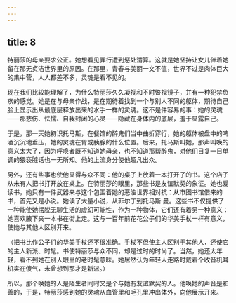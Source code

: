 ```yaml
---
---
---
```

title: 8
---



特丽莎的母亲要求公正。她想看见罪行遭到惩处清算。这就是她坚持让女儿伴着她留在那无贞洁世界里的原因。在那里，青春与美丽一文不值，世界不过是肉体巨大的集中营，人人都差不多，灵魂是看不见的。

现在我们比较能理解了，为什么特丽莎久久凝视和不时瞥视镜子，并有一种犯禁负疚的感觉。她是在与母亲作战，是在期待着找到一个与别人不同的躯体，期待自己脸上显示出从最底层释放出来的水手一样的灵魂。这不是件容易的事：她的灵魂——那悲伤、怯懦、自我封闭的心灵——隐藏在身体内的底层，羞于显露自己。

于是，那一天她初识托马斯，在餐馆的醉鬼们当中曲折穿行，她的躯体被盘中的啤酒沉沉地垂压，她的灵魂在胃或胰腺的什么位置。后来，托马斯叫她，那声叫唤的意义太大了，因为呼唤者既不知道她母亲，也不知道那帮醉鬼，对他们日复一日单调的猥亵脏话也一无所知。他的上流身分使他超凡出众。

另外，还有些事也使他显得与众不同：他的桌子上放着一本打开了的书。这个店子从未有人把书打开放在桌上。在特丽莎的眼里，那些书是友谊默契的象征。她也爱读书，她只有一件武器来与这个包围着她的恶浊世界相对抗：从市图书馆借来的书，首先又是小说。她读了大量小说，从菲尔丁到托马斯·曼。这些书不仅提供了一种能使她摆脱无聊生活的虚幻可能性，作为一种物体，它们还有着另一种意义：她喜欢腋下夹一本书在街上走。这与一百年前花花公子们的华美手杖一样有意义，使她与其他人区别开来。

（把书比作公子们的华美手杖还不很准确。手杖不但使主人区别于其他人，还使它的主人新派、时髦。书使特丽莎与众不同，却是过时的时尚了。当然，她还太年轻，看不到她在别人眼里的老时髦意昧。她居然认为年轻人走路时戴着个收音机耳机实在傻气，未曾想到那才是新派。）

所以，那个唤她的人是陌生者同时又是个与她有友谊默契的人。他唤她的声音是和善的，于是，特丽莎感到她的灵魂从血管里和毛孔里冲出体外，向他展示开来。